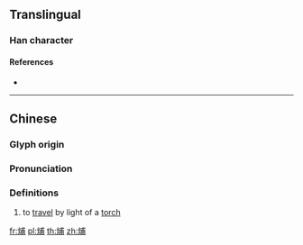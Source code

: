 ==Translingual==

===Han character===
{{Han char|rn=86|rad=火|as=07|sn=11|four=93827|canj=FIJB}}

====References====
* {{Han ref|kx=0671.150|dkj=19043|dj=1080.120|hdz=32203.110|uh=70F3|ud=28915|bh=D650|bd=54864}}

----

==Chinese==
{{zh-forms}}

===Glyph origin===
{{Han etym}}

===Pronunciation===
{{zh-pron
|m=pǔ
|c=pou2
|h=pfs=
|md=
|mn=
|w=
|mc=y
|oc=y
|cat=v
}}

===Definitions===
{{zh-hanzi}}

# to [[travel]] by light of a [[torch]]

[[fr:烳]]
[[pl:烳]]
[[th:烳]]
[[zh:烳]]